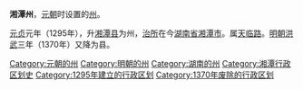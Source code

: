 '''湘潭州'''，[[元朝|元朝]]时设置的[[州|州]]。

[[元贞|元贞]]元年（1295年），升[[湘潭县|湘潭县]]为州，[[治所|治所]]在今[[湖南省|湖南省]][[湘潭市|湘潭市]]。属[[天临路|天临路]]。[[明朝|明朝]][[洪武|洪武]]三年（1370年）又降为县。 

{{湖南行政区划小作品}}
{{DEFAULTSORT:X}}
[[Category:元朝的州|Category:元朝的州]]
[[Category:明朝的州|Category:明朝的州]]
[[Category:湖南的州|Category:湖南的州]]
[[Category:湘潭行政区划史|Category:湘潭行政区划史]]
[[Category:1295年建立的行政区划|Category:1295年建立的行政区划]]
[[Category:1370年废除的行政区划|Category:1370年废除的行政区划]]